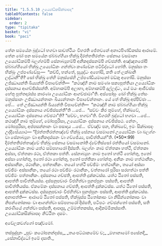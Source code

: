 ```yaml
---
title: "1.5.5.10 උය්‍යෝධිකසික්ඛාපද"
tableOfContents: false
sidebar:
  order: 2
type: "tipitaka"
basket: "vi"
book: "paci"
---
```



<DynamicBreadcrumb />

<Division number="322" book="paci">

<Paragraph number="1005" book="paci">
තේන සමයේන බුද්ධෝ භගවා සාවත්ථියං විහරති ජේතවනේ අනාථපිණ්ඩිකස්ස ආරාමේ. තේන ඛෝ පන සමයේන ඡබ්බග්ගියා භික්ඛූ දිරත්තතිරත්තං සේනාය වසමානා උය්‍යෝධිකම්පි බලග්ගම්පි සේනාබ්‍යූහම්පි අනීකදස්සනම්පි ගච්ඡන්ති. අඤ්ඤතරෝපි ඡබ්බග්ගියෝ භික්ඛු උය්‍යෝධිකං ගන්ත්වා කණ්ඩේන පටිවිද්ධෝ හෝති. මනුස්සා තං භික්ඛුං උප්පණ්ඩේසුං—  “කච්චි, භන්තේ, සුයුද්ධං අහෝසි, කති තේ ලක්ඛානි ලද්ධානී”ති? සෝ භික්ඛු තේහි මනුස්සේහි උප්පණ්ඩියමානෝ මඞ්කු අහෝසි. මනුස්සා උජ්ඣායන්ති ඛිය්‍යන්ති විපාචේන්ති—  “කථඤ්හි නාම සමණා සක්‍යපුත්තියා උය්‍යෝධිකං දස්සනාය ආගච්ඡිස්සන්ති. අම්හාකම්පි අලාභා, අම්හාකම්පි දුල්ලද්ධං, යේ මයං ආජීවස්ස හේතු පුත්තදාරස්ස කාරණා උය්‍යෝධිකං ආගච්ඡාමා”ති.
</Paragraph>

<Paragraph number="1006" book="paci">
අස්සෝසුං ඛෝ භික්ඛූ තේසං මනුස්සානං උජ්ඣායන්තානං ඛිය්‍යන්තානං විපාචේන්තානං. යේ තේ භික්ඛූ අප්පිච්ඡා …පේ…  තේ උජ්ඣායන්ති ඛිය්‍යන්ති විපාචේන්ති—  “කථඤ්හි නාම ඡබ්බග්ගියා භික්ඛූ උය්‍යෝධිකං දස්සනාය ගච්ඡිස්සන්තී”ති …පේ…  “සච්චං කිර තුම්හේ, භික්ඛවේ, උය්‍යෝධිකං දස්සනාය ගච්ඡථා”ති? “සච්චං, භගවා”ති. විගරහි බුද්ධෝ භගවා …පේ…  කථඤ්හි නාම තුම්හේ, මෝඝපුරිසා, උය්‍යෝධිකං දස්සනාය ගච්ඡිස්සථ. නේතං, මෝඝපුරිසා, අප්පසන්නානං වා පසාදාය …පේ…  ඒවඤ්ච පන, භික්ඛවේ, ඉමං සික්ඛාපදං උද්දිසේය්‍යාථ—
</Paragraph>

</Division>
<Division number="323" book="paci">

<Paragraph number="1007" book="paci">
<Emphasis>“දිරත්තතිරත්තඤ්චේ භික්ඛු සේනාය වසමානෝ උය්‍යෝධිකං වා බලග්ගං වා සේනාබ්‍යූහං වා අනීකදස්සනං වා ගච්ඡේය්‍ය, පාචිත්තියන්”</Emphasis>ති. (*50*:<Emphasis>99</Emphasis>)
</Paragraph>

</Division>
<Division number="324" book="paci">

<Paragraph number="1008" book="paci">
<Emphasis>දිරත්තතිරත්තඤ්චේ භික්ඛු සේනාය වසමානෝ</Emphasis>ති ද්වේතිස්සෝ රත්තියෝ වසමානෝ.
</Paragraph>

<Paragraph number="1009" book="paci">
<Emphasis>උය්‍යෝධිකං</Emphasis> නාම යත්ථ සම්පහාරෝ දිස්සති.
</Paragraph>

<Paragraph number="1010" book="paci">
<Emphasis>බලග්ගං</Emphasis> නාම ඒත්තකා හත්ථී, ඒත්තකා අස්සා, ඒත්තකා රථා, ඒත්තකා පත්තී.
</Paragraph>

<Paragraph number="1011" book="paci">
<Emphasis>සේනාබ්‍යූහං</Emphasis> නාම ඉතෝ හත්ථී හෝන්තු, ඉතෝ අස්සා හෝන්තු, ඉතෝ රථා හෝන්තු, ඉතෝ පත්තිකා හෝන්තු.
</Paragraph>

<Paragraph number="1012" book="paci">
<Emphasis>අනීකං</Emphasis> නාම හත්ථානීකං, අස්සානීකං, රථානීකං, පත්තානීකං. තයෝ හත්ථී පච්ඡිමං හත්ථානීකං, තයෝ අස්සා පච්ඡිමං අස්සානීකං, තයෝ රථා පච්ඡිමං රථානීකං, චත්තාරෝ පුරිසා සරහත්ථා පත්තී පච්ඡිමං පත්තානීකං. දස්සනාය ගච්ඡති, ආපත්ති දුක්කටස්ස. යත්ථ ඨිතෝ පස්සති, ආපත්ති පාචිත්තියස්ස. දස්සනූපචාරං විජහිත්වා පුනප්පුනං පස්සති, ආපත්ති පාචිත්තියස්ස.
</Paragraph>

<Paragraph number="1013" book="paci">
ඒකමේකං දස්සනාය ගච්ඡති, ආපත්ති දුක්කටස්ස. යත්ථ ඨිතෝ පස්සති, ආපත්ති දුක්කටස්ස. දස්සනූපචාරං විජහිත්වා පුනප්පුනං පස්සති, ආපත්ති දුක්කටස්ස.
</Paragraph>

</Division>
<Division number="325" book="paci">

<Paragraph number="1014" book="paci">
අනාපත්ති—  ආරාමේ ඨිතෝ පස්සති, භික්ඛුස්ස ඨිතෝකාසං වා නිසින්නෝකාසං වා නිපන්නෝකාසං වා ආගන්ත්වා සම්පහාරෝ දිස්සති, පටිපථං ගච්ඡන්තෝ පස්සති, සති කරණීයේ ගන්ත්වා පස්සති, ආපදාසු, උම්මත්තකස්ස, ආදිකම්මිකස්සාති.

</Paragraph>
</Division>

<Paragraph number="1015" type="center" book="paci">
උය්‍යෝධිකසික්ඛාපදං නිට්ඨිතං දසමං.

  
අචේලකවග්ගෝ පඤ්චමෝ.



</Paragraph>

<Paragraph number="1016" type="center" book="paci">
තස්සුද්දානං


</Paragraph>

<Paragraph number="1017" type="verses" book="paci">
_පූවං කථෝපනන්දස්ස,_  
_තයංපට්ඨාකමේව ච;_  
_මහානාමෝ පසේනදි,_  
_සේනාවිද්ධෝ ඉමේ දසාති._
</Paragraph>